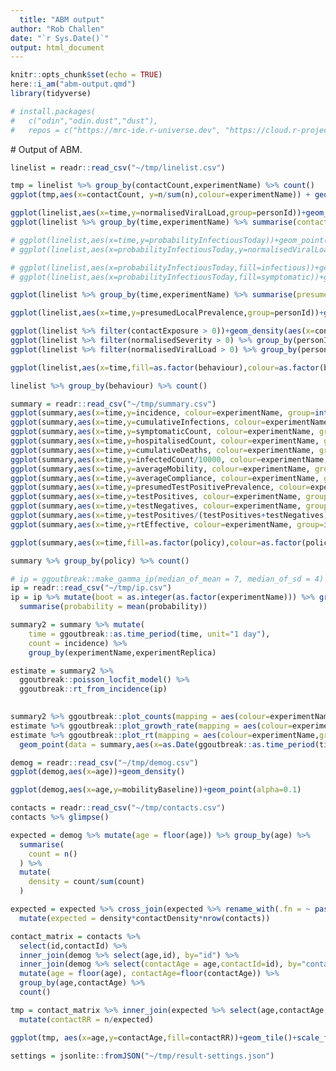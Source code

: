 ```yaml
---
  title: "ABM output"
author: "Rob Challen"
date: "`r Sys.Date()`"
output: html_document
---
```




```r
knitr::opts_chunk$set(echo = TRUE)
here::i_am("abm-output.qmd")
library(tidyverse)

# install.packages(
#   c("odin","odin.dust","dust"),
#   repos = c("https://mrc-ide.r-universe.dev", "https://cloud.r-project.org"))

``` 
  
  # Output of ABM.


```r
linelist = readr::read_csv("~/tmp/linelist.csv")

tmp = linelist %>% group_by(contactCount,experimentName) %>% count()
ggplot(tmp,aes(x=contactCount, y=n/sum(n),colour=experimentName)) + geom_line() + scale_x_continuous(trans="log1p")

```


```r
ggplot(linelist,aes(x=time,y=normalisedViralLoad,group=personId))+geom_line(alpha=0.01)+facet_wrap(~experimentName)
ggplot(linelist %>% group_by(time,experimentName) %>% summarise(contactExposure=mean(contactExposure)),aes(x=time,y=contactExposure,colour = experimentName))+geom_line()

# ggplot(linelist,aes(x=time,y=probabilityInfectiousToday))+geom_point(alpha=0.1)+facet_wrap(~experimentName)
# ggplot(linelist,aes(x=probabilityInfectiousToday,y=normalisedViralLoad))+geom_point(alpha=0.1)

# ggplot(linelist,aes(x=probabilityInfectiousToday,fill=infectious))+geom_density(alpha=0.4)+facet_wrap(~experimentName,scales = "free_y")
# ggplot(linelist,aes(x=probabilityInfectiousToday,fill=symptomatic))+geom_density(alpha=0.4)+facet_wrap(~experimentName,scales = "free_y")

ggplot(linelist %>% group_by(time,experimentName) %>% summarise(presumedLocalPrevalence=mean(presumedLocalPrevalence)),aes(x=time,y=presumedLocalPrevalence,colour = experimentName))+geom_line()

ggplot(linelist,aes(x=time,y=presumedLocalPrevalence,group=personId))+geom_line(alpha=0.01)+facet_wrap(~experimentName)

ggplot(linelist %>% filter(contactExposure > 0))+geom_density(aes(x=contactExposure, colour=experimentName))
ggplot(linelist %>% filter(normalisedSeverity > 0) %>% group_by(personId,experimentName) %>% summarise(normalisedSeverity = max(normalisedSeverity)))+geom_density(aes(x=normalisedSeverity, colour=experimentName))
ggplot(linelist %>% filter(normalisedViralLoad > 0) %>% group_by(personId,experimentName) %>% summarise(normalisedViralLoad = max(normalisedViralLoad)))+geom_density(aes(x=normalisedViralLoad, colour=experimentName))

ggplot(linelist,aes(x=time,fill=as.factor(behaviour),colour=as.factor(behaviour)))+geom_bar()+facet_wrap(~experimentName,scales = "free_y")

linelist %>% group_by(behaviour) %>% count()
```


```r
summary = readr::read_csv("~/tmp/summary.csv")
ggplot(summary,aes(x=time,y=incidence, colour=experimentName, group=interaction(experimentName,experimentReplica)))+geom_line()
ggplot(summary,aes(x=time,y=cumulativeInfections, colour=experimentName, group=interaction(experimentName,experimentReplica)))+geom_line()
ggplot(summary,aes(x=time,y=symptomaticCount, colour=experimentName, group=interaction(experimentName,experimentReplica)))+geom_line()
ggplot(summary,aes(x=time,y=hospitalisedCount, colour=experimentName, group=interaction(experimentName,experimentReplica)))+geom_line()
ggplot(summary,aes(x=time,y=cumulativeDeaths, colour=experimentName, group=interaction(experimentName,experimentReplica)))+geom_line()
ggplot(summary,aes(x=time,y=infectedCount/10000, colour=experimentName, group=interaction(experimentName,experimentReplica)))+geom_line()+ylab("actual prevalence")
ggplot(summary,aes(x=time,y=averageMobility, colour=experimentName, group=interaction(experimentName,experimentReplica)))+geom_line()
ggplot(summary,aes(x=time,y=averageCompliance, colour=experimentName, group=interaction(experimentName,experimentReplica)))+geom_line()
ggplot(summary,aes(x=time,y=presumedTestPositivePrevalence, colour=experimentName, group=interaction(experimentName,experimentReplica)))+geom_line()
ggplot(summary,aes(x=time,y=testPositives, colour=experimentName, group=interaction(experimentName,experimentReplica)))+geom_line()
ggplot(summary,aes(x=time,y=testNegatives, colour=experimentName, group=interaction(experimentName,experimentReplica)))+geom_line()
ggplot(summary,aes(x=time,y=testPositives/(testPositives+testNegatives), colour=experimentName, group=interaction(experimentName,experimentReplica)))+geom_line()
ggplot(summary,aes(x=time,y=rtEffective, colour=experimentName, group=interaction(experimentName,experimentReplica)))+geom_line()+coord_cartesian(ylim=c(0,5))

ggplot(summary,aes(x=time,fill=as.factor(policy),colour=as.factor(policy),y=1))+geom_bar(stat="identity")

summary %>% group_by(policy) %>% count()
```



```r

# ip = ggoutbreak::make_gamma_ip(median_of_mean = 7, median_of_sd = 4)
ip = readr::read_csv("~/tmp/ip.csv")
ip = ip %>% mutate(boot = as.integer(as.factor(experimentName))) %>% group_by(boot,tau) %>%
  summarise(probability = mean(probability))

summary2 = summary %>% mutate(
    time = ggoutbreak::as.time_period(time, unit="1 day"),
    count = incidence) %>%
    group_by(experimentName,experimentReplica)

estimate = summary2 %>%
  ggoutbreak::poisson_locfit_model() %>%
  ggoutbreak::rt_from_incidence(ip)
  

summary2 %>% ggoutbreak::plot_counts(mapping = aes(colour=experimentName, group=interaction(experimentName,experimentReplica)))
estimate %>% ggoutbreak::plot_growth_rate(mapping = aes(colour=experimentName,group=interaction(experimentName,experimentReplica)))
estimate %>% ggoutbreak::plot_rt(mapping = aes(colour=experimentName,group=interaction(experimentName,experimentReplica))) +
  geom_point(data = summary,aes(x=as.Date(ggoutbreak::as.time_period(time, unit="1 day")),y=rtEffective, colour=experimentName))

```


```r
demog = readr::read_csv("~/tmp/demog.csv")
ggplot(demog,aes(x=age))+geom_density()

ggplot(demog,aes(x=age,y=mobilityBaseline))+geom_point(alpha=0.1)
```

```r
contacts = readr::read_csv("~/tmp/contacts.csv")
contacts %>% glimpse()

expected = demog %>% mutate(age = floor(age)) %>% group_by(age) %>%
  summarise(
    count = n()
  ) %>% 
  mutate(
    density = count/sum(count)
  )

expected = expected %>% cross_join(expected %>% rename_with(.fn = ~ paste0("contact",stringr::str_to_title(.x)))) %>%
  mutate(expected = density*contactDensity*nrow(contacts))

contact_matrix = contacts %>% 
  select(id,contactId) %>% 
  inner_join(demog %>% select(age,id), by="id") %>%
  inner_join(demog %>% select(contactAge = age,contactId=id), by="contactId") %>%
  mutate(age = floor(age), contactAge=floor(contactAge)) %>%
  group_by(age,contactAge) %>%
  count()

tmp = contact_matrix %>% inner_join(expected %>% select(age,contactAge,expected), by = join_by(age, contactAge)) %>%
  mutate(contactRR = n/expected)

ggplot(tmp, aes(x=age,y=contactAge,fill=contactRR))+geom_tile()+scale_fill_viridis_c(limits=c(0.5, 2), oob=scales::squish)

```


```r
settings = jsonlite::fromJSON("~/tmp/result-settings.json")


```